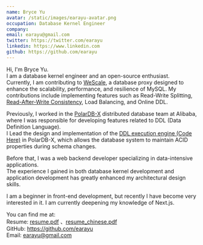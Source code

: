 ```yaml
---
name: Bryce Yu
avatar: /static/images/earayu-avatar.png
occupation: Database Kernel Engineer
company:
email: earayu@gmail.com
twitter: https://twitter.com/earayu
linkedin: https://www.linkedin.com
github: https://github.com/earayu
---
```


Hi, I'm Bryce Yu.<br />
I am a database kernel engineer and an open-source enthusiast.<br />
Currently, I am contributing to [WeScale](https://github.com/wesql/wescale), a database proxy designed to enhance the scalability, performance, and resilience of MySQL.
My contributions include implementing features such as Read-Write Splitting, [Read-After-Write Consistency](https://github.com/wesql/wescale/blob/main/doc/design/20230414_ReadAfterWrite.md), Load Balancing, and Online DDL.


Previously, I worked in the [PolarDB-X](https://github.com/polardb/polardbx-sql) distributed database team at Alibaba, where I was responsible for developing features related to DDL (Data Definition Language). <br />
I Lead the design and implementation of the [DDL execution engine (Code Here)](https://github.com/polardb/polardbx-sql/blob/main/polardbx-executor/src/main/java/com/alibaba/polardbx/executor/ddl/newengine/DdlEngineDagExecutor.java) in PolarDB-X, which allows the database system to maintain ACID properties during schema changes.<br />

Before that, I was a web backend developer specializing in data-intensive applications. <br />
The experience I gained in both database kernel development and application development has greatly enhanced my architectural design skills.

I am a beginner in front-end development, but recently I have become very interested in it. I am currently deepening my knowledge of Next.js.

You can find me at:<br />
Resume: [resume.pdf](/resume/resume2024.pdf) 、[resume_chinese.pdf](/resume/resume2024zh.pdf)<br />
GitHub: https://github.com/earayu <br />
Email: earayu@gmail.com
